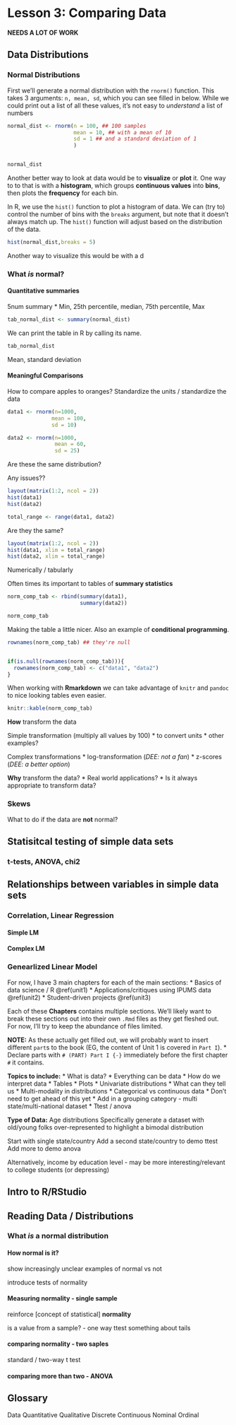 

# Lesson 3: Comparing Data


**NEEDS A LOT OF WORK**


## Data Distributions

### Normal Distributions

First we'll generate a normal distribution with the `rnorm()` function. This takes 3 arguments: `n, mean, sd`, which you can see filled in below. While we could print out a list of all these values, it's not easy to *understand* a list of numbers
```r

normal_dist <- rnorm(n = 100, ## 100 samples
                     mean = 10, ## with a mean of 10
                     sd = 1 ## and a standard deviation of 1
                     )


normal_dist
```


Another better way to look at data would be to **visualize** or **plot** it. One way to to that is with a **histogram**, which groups **continuous values** into **bins**, then plots the **frequency** for each bin. 

In R, we use the `hist()` function to plot a histogram of data. We can (try to) control the number of bins with the `breaks` argument, but note that it doesn't always match up. The `hist()` function will adjust based on the distribution of the data.

```r
hist(normal_dist,breaks = 5)
```

Another way to visualize this would be with a d

### What *is* normal?
#### Quantitative summaries

5num summary
* Min, 25th percentile, median, 75th percentile, Max

```r
tab_normal_dist <- summary(normal_dist)

```


We can print the table in R by calling its name.

```r
tab_normal_dist
```

Mean, standard deviation

#### Meaningful Comparisons

How to compare apples to oranges? Standardize the units / standardize the data


```r
data1 <- rnorm(n=1000, 
              mean = 100,
              sd = 10)

data2 <- rnorm(n=1000,
               mean = 60, 
               sd = 25)

```
Are these the same distribution?

Any issues??

```r
layout(matrix(1:2, ncol = 2))
hist(data1)
hist(data2)
```

```r
total_range <- range(data1, data2)
```


Are they the same?

```r
layout(matrix(1:2, ncol = 2))
hist(data1, xlim = total_range)
hist(data2, xlim = total_range)
```

Numerically / tabularly

Often times its important to tables of **summary statistics**

```r

norm_comp_tab <- rbind(summary(data1),
                       summary(data2))

norm_comp_tab

```


Making the table a little nicer. Also an example of **conditional programming**.


```r


rownames(norm_comp_tab) ## they're null


if(is.null(rownames(norm_comp_tab))){
  rownames(norm_comp_tab) <- c("data1", "data2")
}

```
When working with **Rmarkdown** we can take advantage of `knitr` and `pandoc` to nice looking tables even easier.


```r

knitr::kable(norm_comp_tab)
```
**How** transform the data

Simple transformation (multiply all values by 100)
  * to convert units
  * other examples?

Complex transformations
  * log-transformation (*DEE: not a fan*)
  * z-scores (*DEE: a better option*)

**Why** transform the data?
  * Real world applications?
  * Is it always appropriate to transform data?

  
### Skews

What to do if the data are **not** normal?

##  Statisitcal testing of simple data sets

### t-tests, ANOVA, chi2

## Relationships between variables in simple data sets
### Correlation, Linear Regression
#### Simple LM
#### Complex LM

### Genearlized Linear Model


For now, I have 3 main chapters for each of the main sections: 
  * Basics of data science / R \@ref(unit1) 
  * Applications/critiques using IPUMS data \@ref(unit2)
  * Student-driven projects \@ref(unit3)

Each of these **Chapters** contains multiple sections. We'll likely want to break these sections out into their own `.Rmd` files as they get fleshed out. For now, I'll try to keep the abundance of files limited.

**NOTE:** As these actually get filled out, we will probably want to insert different `part`s to the book (EG, the content of Unit 1 is covered in `Part I`).
  * Declare parts with `# (PART) Part I {-}` immediately before the first chapter `#` it contains.
  
**Topics to include:**
  * What is data?
  * Everything can be data
  * How do we interpret data
  * Tables
  * Plots
  * Univariate distributions
  * What can they tell us
  * Multi-modality in distributions
  * Categorical vs continuous data
  * Don’t need to get ahead of this yet
  * Add in a grouping category - multi state/multi-national dataset
  * Ttest / anova

**Type of Data:**
Age distributions
Specifically generate a dataset with old/young folks over-represented to highlight a bimodal distribution

Start with single state/country
Add a second state/country to demo ttest
Add more to demo anova

Alternatively, income by education level - may be more interesting/relevant to college students (or depressing)

## Intro to R/RStudio
## Reading Data / Distributions
### What *is* a **normal distribution**
#### How normal is it?
show increasingly unclear examples of normal vs not

introduce tests of normality

#### Measuring normality - single sample

reinforce [concept of statistical] **normality**

is a value from a sample? - one way ttest
something about tails

#### comparing normality - two saples

standard / two-way t test

#### comparing more than two - ANOVA

## Glossary
Data
Quantitative
Qualitative
Discrete 
Continuous
Nominal
Ordinal

